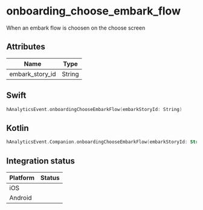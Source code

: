 
# onboarding_choose_embark_flow
When an embark flow is choosen on the choose screen

## Attributes

| Name      | Type |
| ----------- | ----------- |
| embark_story_id      | String       |

## Swift

```swift
hAnalyticsEvent.onboardingChooseEmbarkFlow(embarkStoryId: String)
```

## Kotlin

```kotlin
hAnalyticsEvent.Companion.onboardingChooseEmbarkFlow(embarkStoryId: String)
```

## Integration status

| Platform      | Status |
| ----------- | ----------- |
| iOS      | <GithubStatus query="hAnalyticsEvent.onboardingChooseEmbarkFlow in:file repo:HedvigInsurance/Ugglan" />       |
| Android      | <GithubStatus query="hAnalyticsEvent.Companion.onboardingChooseEmbarkFlow in:file repo:HedvigInsurance/Android" />       |
